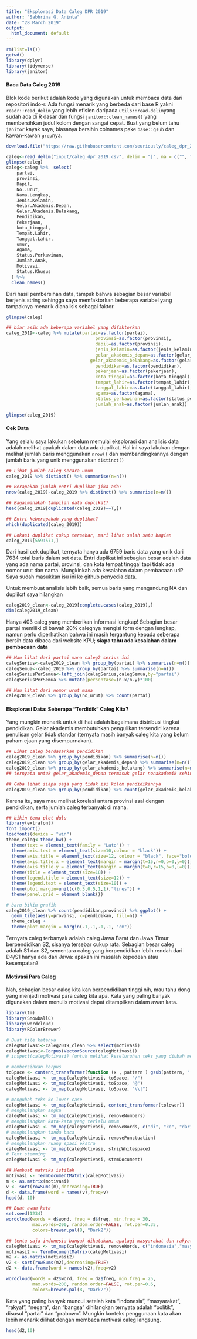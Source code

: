 ```yaml
---
title: "Eksplorasi Data Caleg DPR 2019"
author: "Sabhrina G. Aninta"
date: "28 March 2019"
output: 
  html_document: default
---
```


```r
rm(list=ls())
getwd()
library(dplyr)
library(tidyverse)
library(janitor)
```

#### Baca Data Caleg 2019

Blok kode berikut adalah kode yang digunakan untuk membaca data dari repositori indo-r. Ada fungsi menarik yang berbeda dari base R yakni `readr::read_delim` yang lebih efisien daripada `utils::read.delim`yang sudah ada di R dasar dan fungsi `janitor::clean_names()` yang membersihkan judul kolom dengan sangat cepat. Buat yang belum tahu `janitor` kayak saya, biasanya bersihin colnames pake `base::gsub` dan kawan-kawan `grep`nya.

```r
download.file("https://raw.githubusercontent.com/seuriously/caleg_dpr_2019/master/caleg_dpr.csv", destfile = "input/caleg_dpr_2019.csv") # saya membuat folder input untuk semua data masuk yang akan diproses untuk memisahkan yang raw dengan yang sudah ditransformasi 

caleg<-read_delim("input/caleg_dpr_2019.csv", delim = "|", na = c("", "NA", "-"))
glimpse(caleg)
caleg<-caleg %>%  select(
    partai,
    provinsi,
    Dapil,
    No..Urut,
    Nama.Lengkap,
    Jenis.Kelamin,
    Gelar.Akademis.Depan,
    Gelar.Akademis.Belakang,
    Pendidikan,
    Pekerjaan,
    kota_tinggal,
    Tempat.Lahir,
    Tanggal.Lahir,
    umur,
    Agama,
    Status.Perkawinan,
    Jumlah.Anak,
    Motivasi,
    Status.Khusus
  ) %>%
  clean_names()
```

Dari hasil pembersihan data, tampak bahwa sebagian besar variabel berjenis string sehingga saya memfaktorkan beberapa variabel yang tampaknya menarik dianalisis sebagai faktor.

```r
glimpse(caleg)

## biar asik ada beberapa variabel yang difaktorkan
caleg_2019<-caleg %>% mutate(partai=as.factor(partai),
                                  provinsi=as.factor(provinsi),
                                  dapil=as.factor(provinsi),
                                  jenis_kelamin=as.factor(jenis_kelamin),
                                  gelar_akademis_depan=as.factor(gelar_akademis_depan),
                                gelar_akademis_belakang=as.factor(gelar_akademis_belakang),
                                  pendidikan=as.factor(pendidikan),
                                  pekerjaan=as.factor(pekerjaan),
                                  kota_tinggal=as.factor(kota_tinggal),
                                  tempat_lahir=as.factor(tempat_lahir),
                                  tanggal_lahir=as.Date(tanggal_lahir),
                                  agama=as.factor(agama),
                                  status_perkawinan=as.factor(status_perkawinan),
                                  jumlah_anak=as.factor(jumlah_anak))

glimpse(caleg_2019)
```

#### Cek Data

Yang selalu saya lakukan sebelum memulai eksplorasi dan analisis data adalah melihat apakah dalam data ada duplikat. Hal ini saya lakukan dengan melihat jumlah baris menggunakan `nrow()` dan  membandingkannya dengan jumlah baris yang unik menggunakan `distinct()`

```r
## Lihat jumlah caleg secara umum
caleg_2019 %>% distinct() %>% summarise(n=n())

## Berapakah jumlah entri duplikat jika ada?
nrow(caleg_2019)-caleg_2019 %>% distinct() %>% summarise(n=n())

## Bagaimanakah tampilan data duplikat?
head(caleg_2019[duplicated(caleg_2019)==T,])

## Entri keberapakah yang duplikat?
which(duplicated(caleg_2019))

## Lokasi duplikat cukup tersebar, mari lihat salah satu bagian
caleg_2019[559:571,]
```

Dari hasil cek duplikat, ternyata hanya ada 6759 baris data yang unik dari 7634 total baris dalam set data. Entri duplikat ini sebagian besar adalah data yang ada nama partai, provinsi, dan kota tempat tinggal tapi tidak ada nomor urut dan nama. Mungkinkah ada kesalahan dalam pembacaan url? Saya sudah masukkan isu ini ke [github penyedia data](https://github.com/seuriously/caleg_dpr_2019/issues/2).

Untuk membuat analisis lebih baik, semua baris yang mengandung NA dan duplikat saya hilangkan

```r
caleg2019_clean<-caleg_2019[complete.cases(caleg_2019),]
dim(caleg2019_clean)
```

Hanya 403 caleg yang memberikan informasi lengkap! Sebagian besar partai memiliki di bawah 20% calegnya mengisi form dengan lengkap, namun perlu diperhatikan bahwa ini masih tergantung kepada seberapa bersih data dibaca dari website KPU; **siapa tahu ada kesalahan dalam pembacaan data**

```r
## Mau lihat dari partai mana caleg2 serius ini
calegSerius<-caleg2019_clean %>% group_by(partai) %>% summarise(n=n())
calegSemua<-caleg_2019 %>% group_by(partai) %>% summarise(n=n())
calegSeriusPerSemua<-left_join(calegSerius,calegSemua,by="partai")
calegSeriusPerSemua %>% mutate(persentase=(n.x/n.y)*100)

## Mau lihat dari nomor urut mana
caleg2019_clean %>% group_by(no_urut) %>% count(partai)

```

#### Eksplorasi Data: Seberapa "Terdidik" Caleg Kita?

Yang mungkin menarik untuk dilihat adalah bagaimana distribusi tingkat pendidikan. Gelar akademis membutuhkan pengulikan tersendiri karena penulisan gelar tidak standar (ternyata masih banyak caleg kita yang belum paham ejaan yang disempurnakan).

```r
## Lihat caleg berdasarkan pendidikan
caleg2019_clean %>% group_by(pendidikan) %>% summarise(n=n())
caleg2019_clean %>% group_by(gelar_akademis_depan) %>% summarise(n=n())
caleg2019_clean %>% group_by(gelar_akademis_belakang) %>% summarise(n=n())
## ternyata untuk gelar_akademis_depan termasuk gelar nonakademik sehingga harus dibersihkan

## Coba lihat siapa saja yang tidak isi kolom pendidikannya
caleg2019_clean %>% group_by(pendidikan) %>% count(gelar_akademis_belakang)
```

Karena itu, saya mau melihat korelasi antara provinsi asal dengan pendidikan, serta jumlah caleg terbanyak di mana.

```r
## bikin tema plot dulu
library(extrafont)
font_import()
loadfonts(device = "win")
theme_caleg<-theme_bw() +
  theme(text = element_text(family = "Lato")) +
  theme(axis.text = element_text(size=10,colour = "black")) +
  theme(axis.title = element_text(size=12, colour = "black", face="bold")) +
  theme(axis.title.x = element_text(margin = margin(t=15,r=0,b=0,l=0))) +
  theme(axis.title.y = element_text(margin = margin(t=0,r=15,b=0,l=0))) +
  theme(title = element_text(size=18)) +
  theme(legend.title = element_text(size=12)) +
  theme(legend.text = element_text(size=10)) +
  theme(plot.margin=unit(c(0.5,0.5,1,1),"lines")) +
  theme(panel.grid = element_blank())
```

```r
# baru bikin grafik
caleg2019_clean %>% count(pendidikan,provinsi) %>% ggplot() +
  geom_tile(aes(y=provinsi, x=pendidikan, fill=n)) +
  theme_caleg +
  theme(plot.margin = margin(.1,.1,.1,.1, "cm"))
```

Ternyata caleg terbanyak adalah caleg Jawa Barat dan Jawa Timur berpendidikan S2, sisanya tersebar cukup rata. Sebagian besar caleg adalah S1 dan S2, sementara caleg yang berpendidikan lebih rendah dari D4/S1 hanya ada dari Jawa: apakah ini masalah kepedean atau kesempatan?

#### Motivasi Para Caleg

Nah, sebagian besar caleg kita kan berpendidikan tinggi nih, mau tahu dong yang menjadi motivasi para caleg kita apa. Kata yang paling banyak digunakan dalam menulis motivasi dapat ditampilkan dalam awan kata.

```r
library(tm)
library(SnowballC)
library(wordcloud)
library(RColorBrewer)

# Buat file katanya
calegMotivasi<-caleg2019_clean %>% select(motivasi)
calegMotivasi<-Corpus(VectorSource(calegMotivasi))
# inspect(calegMotivasi) (untuk melihat keseluruhan teks yang diubah menjadi corpus)

# membersihkan korpus
toSpace <- content_transformer(function (x , pattern ) gsub(pattern, " ", x))
calegMotivasi <- tm_map(calegMotivasi, toSpace, "/")
calegMotivasi <- tm_map(calegMotivasi, toSpace, "@")
calegMotivasi <- tm_map(calegMotivasi, toSpace, "\\|")

# mengubah teks ke lower case
calegMotivasi <- tm_map(calegMotivasi, content_transformer(tolower))
# menghilangkan angka
calegMotivasi <- tm_map(calegMotivasi, removeNumbers)
# menghilangkan kata-kata yang terlalu umum
calegMotivasi <- tm_map(calegMotivasi, removeWords, c("di", "ke", "dari", "dan", "karena", "maka", "untuk","yang", "ada", "agar", "supaya", "ini", "itu", "pada", "turut", "ikut", "ingin", "dalam", "melalui", "sebagai", "dengan", "bagi", "saya", "kepada", "serta"))
# menghilangkan tanda baca
calegMotivasi <- tm_map(calegMotivasi, removePunctuation)
# menghilangkan ruang spasi ekstra
calegMotivasi <- tm_map(calegMotivasi, stripWhitespace)
# Text stemming
calegMotivasi <- tm_map(calegMotivasi, stemDocument)

## Membuat matriks istilah
motivasi <- TermDocumentMatrix(calegMotivasi)
m <- as.matrix(motivasi)
v <- sort(rowSums(m),decreasing=TRUE)
d <- data.frame(word = names(v),freq=v)
head(d, 10)

## Buat awan kata
set.seed(1234)
wordcloud(words = d$word, freq = d$freq, min.freq = 30,
          max.words=200, random.order=FALSE, rot.per=0.35, 
          colors=brewer.pal(8, "Dark2"))

## tentu saja indonesia banyak dikatakan, apalagi masyarakat dan rakyat karena mereka mendulang suara. bagaimana jika kata2 yang terlalu umum dalam data set dihilangkan?
calegMotivasi <- tm_map(calegMotivasi, removeWords, c("indonesia","masyarakat","rakyat", "negara","bangsa"))
motivasi2 <- TermDocumentMatrix(calegMotivasi)
m2 <- as.matrix(motivasi2)
v2 <- sort(rowSums(m2),decreasing=TRUE)
d2 <- data.frame(word = names(v2),freq=v2)

wordcloud(words = d2$word, freq = d2$freq, min.freq = 25,
          max.words=200, random.order=FALSE, rot.per=0.6, 
          colors=brewer.pal(8, "Dark2"))

```

Kata yang paling banyak muncul setelah kata "indonesia", "masyarakat", "rakyat", "negara", dan "bangsa" dihilangkan ternyata adalah "politik", disusul "partai" dan "prabowo". Mungkin konteks penggunaan kata akan lebih menarik dilihat dengan membaca motivasi caleg langsung.

```r
head(d2,10)
```